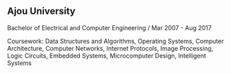 ## Ajou University

Bachelor of Electrical and Computer Engineering / Mar 2007 - Aug 2017

Coursework: Data Structures and Algorithms, Operating Systems, Computer Architecture, Computer Networks, Internet Protocols, Image Processing, Logic Circuits, Embedded Systems, Microcomputer Design, Intelligent Systems
